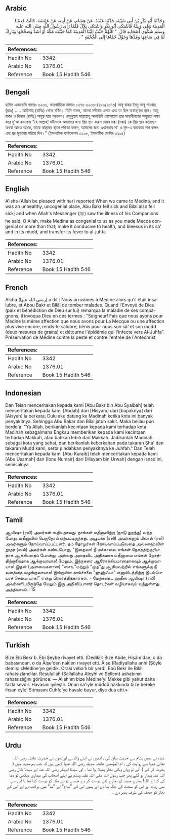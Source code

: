 ## Arabic


<div dir="rtl" lang="ar" style={{fontSize:'larger',backgroundColor:'#f8f9fa',padding:20}}>
وَحَدَّثَنَا أَبُو بَكْرِ بْنُ أَبِي شَيْبَةَ، حَدَّثَنَا عَبْدَةُ، عَنْ هِشَامٍ، عَنْ أَبِيهِ، عَنْ عَائِشَةَ، قَالَتْ قَدِمْنَا الْمَدِينَةَ وَهْىَ وَبِيئَةٌ فَاشْتَكَى أَبُو بَكْرٍ وَاشْتَكَى بِلاَلٌ فَلَمَّا رَأَى رَسُولُ اللَّهِ صلى الله عليه وسلم شَكْوَى أَصْحَابِهِ قَالَ ‏ "‏ اللَّهُمَّ حَبِّبْ إِلَيْنَا الْمَدِينَةَ كَمَا حَبَّبْتَ مَكَّةَ أَوْ أَشَدَّ وَصَحِّحْهَا وَبَارِكْ لَنَا فِي صَاعِهَا وَمُدِّهَا وَحَوِّلْ حُمَّاهَا إِلَى الْجُحْفَةِ ‏"‏ ‏.‏
</div>
<div style={{backgroundColor:'#f8f9fa',padding:20, marginBottom: 10}}><table> <thead> <tr> <th>References:</th> <th></th> </tr> </thead> <tbody><tr><td>Hadith No</td><td>3342</td></tr><tr><td>Arabic No</td><td>1376.01</td></tr><tr><td>Reference</td><td>Book 15 Hadith 546</td></tr></tbody></table></div>

## Bengali


<div dir="ltr" lang="bn" style={{fontSize:'larger',backgroundColor:'#f8f9fa',padding:20}}>
হাদিস একাডেমি নাম্বারঃ ৩২৩৩, আন্তর্জাতিক নাম্বারঃ ১৩৭৬ ৩২৩৩-(৪৮০/১৩৭৬) আবূ বাকর ইবনু আবূ শায়বাহ্ (রহঃ) ..... আয়িশাহ্ (রাযিঃ) থেকে বর্ণিত। তিনি বলেন, আমরা মদীনায় এলাম এবং তা ছিল অস্বাস্থ্যকর স্থান। আবূ বাকর ও বিলাল (রাযিঃ) অসুস্থ হয়ে পড়লেন। রসূলুল্লাহ সাল্লাল্লাহু আলাইহি ওয়াসাল্লাম তার সাহাবীগণের অসুস্থতা লক্ষ্য করে দু'আ করলেনঃ “হে আল্লাহ! মদীনাকে আমাদের জন্য প্রিয় স্থান করুন যেমন মক্কা (মক্কা) কে প্রিয় স্থান করেছেন অথবা আরও অধিক, তাকে স্বাস্থ্যকর স্থানে পরিণত করুন, আমাদের জন্য এখানকার সা' ও মুদ-এ বারাকাত দান করুন এবং জ্বর জুহফায় সরিয়ে দিন।” (ইসলামিক ফাউন্ডেশন ৩২০৮, ইসলামীক সেন্টার ৩২০৫)
</div>
<div style={{backgroundColor:'#f8f9fa',padding:20, marginBottom: 10}}><table> <thead> <tr> <th>References:</th> <th></th> </tr> </thead> <tbody><tr><td>Hadith No</td><td>3342</td></tr><tr><td>Arabic No</td><td>1376.01</td></tr><tr><td>Reference</td><td>Book 15 Hadith 546</td></tr></tbody></table></div>

## English


<div dir="ltr" lang="en" style={{fontSize:'larger',backgroundColor:'#f8f9fa',padding:20}}>
A'isha (Allah be pleased with her) reported:When we came to Medina, and it was an unhealthy, uncogenial place, Abu Bakr fell sick and Bilal also fell sick; and when Allah's Messenger (ﷺ) saw the illness of his Companions he said: O Allah, make Medina as congenial to us as you made Mecca congenial or more than that; make it conducive to health, and bleesus in its sa' and in its mudd, and transfer its fever to al-juhfa
</div>
<div style={{backgroundColor:'#f8f9fa',padding:20, marginBottom: 10}}><table> <thead> <tr> <th>References:</th> <th></th> </tr> </thead> <tbody><tr><td>Hadith No</td><td>3342</td></tr><tr><td>Arabic No</td><td>1376.01</td></tr><tr><td>Reference</td><td>Book 15 Hadith 546</td></tr></tbody></table></div>

## French


<div dir="ltr" lang="fr" style={{fontSize:'larger',backgroundColor:'#f8f9fa',padding:20}}>
Aïcha (رضي الله عنها) a dit : Nous arrivâmes à Médine alors qu'il était insalubre, et Abou Bakr et Bilâl de tomber malades. Quand l'Envoyé de Dieu (paix et bénédiction de Dieu sur lui) remarqua la maladie de ses compagnons, il invoqua Dieu en ces termes : "Seigneur! Fais que nous ayons pour Médine la même affection que nous avons pour La Mecque ou une affection plus vive encore, rends-le salubre, bénis pour nous son sâ' et son mudd (deux mesures de grains) et détourne l'épidémie qui l'infecte vers Al-Juhfa". Préservation de Médine contre la peste et contre l'entrée de l'Antéchrist
</div>
<div style={{backgroundColor:'#f8f9fa',padding:20, marginBottom: 10}}><table> <thead> <tr> <th>References:</th> <th></th> </tr> </thead> <tbody><tr><td>Hadith No</td><td>3342</td></tr><tr><td>Arabic No</td><td>1376.01</td></tr><tr><td>Reference</td><td>Book 15 Hadith 546</td></tr></tbody></table></div>

## Indonesian


<div dir="ltr" lang="id" style={{fontSize:'larger',backgroundColor:'#f8f9fa',padding:20}}>
Dan Telah menceritakan kepada kami [Abu Bakr bin Abu Syaibah] telah menceritakan kepada kami [Abdah] dari [Hisyam] dari [bapaknya] dari [Aisyah] ia berkata; Dulu aku datang ke Madinah ketika kota ini banyak penyakitnya. Sehingga Abu Bakar dan Bilal jatuh sakit. Maka beliau pun berdo'a: "Ya Allah, berikanlah kecintaan kepada kami terhadap kota Madinah sebagaimana Engkau memberikan kepada kami kecintaan terhadap Makkah, atau bahkan lebih dari Makkah. Jadikanlah Madinah sebagai kota yang sehat, dan berikanlah keberkahan pada takaran Sha' dan takaran Mudd kami, serta pindahkan penyakitnya ke Juhfah." Dan Telah menceritakan kepada kami [Abu Kuraib] telah menceritakan kepada kami [Abu Usamah] dan [Ibnu Numair] dari [Hisyam bin Urwah] dengan isnad ini, semisalnya
</div>
<div style={{backgroundColor:'#f8f9fa',padding:20, marginBottom: 10}}><table> <thead> <tr> <th>References:</th> <th></th> </tr> </thead> <tbody><tr><td>Hadith No</td><td>3342</td></tr><tr><td>Arabic No</td><td>1376.01</td></tr><tr><td>Reference</td><td>Book 15 Hadith 546</td></tr></tbody></table></div>

## Tamil


<div dir="ltr" lang="ta" style={{fontSize:'larger',backgroundColor:'#f8f9fa',padding:20}}>
ஆயிஷா (ரலி) அவர்கள் கூறியதாவது: நாங்கள் மதீனாவிற்கு (நாடு துறந்து) வந்த போது, மதீனாவில் பெருநோய் ஏற்பட்டிருந்தது. அபூபக்ர் (ரலி) அவர்களும் பிலால் (ரலி) அவர்களும் நோய்வாய்ப்பட்டனர். தம் தோழர்கள் நோய்வாய்ப்படுவதை அல்லாஹ்வின் தூதர் (ஸல்) அவர்கள் கண்டபோது, "இறைவா! நீ மக்காவை எங்கள் நேசத்திற்குரியதாக ஆக்கியதைப் போன்று, அல்லது அதைவிட அதிகமாக மதீனாவை எங்கள் நேசத்திற்குரியதாக ஆக்குவாயாக! மேலும், இந்நகரை ஆரோக்கியமானதாகவும் ஆக்குவாயாக! இதன் (அளவைகளான) "ஸாஉ"மற்றும் "முத்"து ஆகியவற்றில் எங்களுக்கு நீ வளத்தை வழங்குவாயாக! இங்குள்ள காய்ச்சலை "ஜுஹ்ஃபா" எனுமிடத்திற்கு இடம்பெயரச் செய்வாயாக!" என்று பிரார்த்தித்தார்கள். - மேற்கண்ட ஹதீஸ் ஆயிஷா (ரலி) அவர்களிடமிருந்தே மேலும் இரு அறிவிப்பாளர் தொடர்கள் வழியாகவும் வந்துள்ளது. அத்தியாயம் : 15
</div>
<div style={{backgroundColor:'#f8f9fa',padding:20, marginBottom: 10}}><table> <thead> <tr> <th>References:</th> <th></th> </tr> </thead> <tbody><tr><td>Hadith No</td><td>3342</td></tr><tr><td>Arabic No</td><td>1376.01</td></tr><tr><td>Reference</td><td>Book 15 Hadith 546</td></tr></tbody></table></div>

## Turkish


<div dir="ltr" lang="tr" style={{fontSize:'larger',backgroundColor:'#f8f9fa',padding:20}}>
Bize Elû Bekr b. Ebî Şeybe rivayet etti. (Dediki): Bize Abde, Hişâm'dan, o da babasından, o da Âişe'den naklen rivayet etti. Âişe (Radiyallahu anhi (Şöyle demiş: «Medine'ye geldik. Orası veba'lı bir yerdi. Ebû Bekr ile Bilâl rahatsızlandılar. Resulullah (Sallallahu Aleyhi ve Sellem) ashabının rahatsızlığını görünce: — Allah'ım bize Medine'yi Mekke gibi yahut daha fazla sevdir. Havasını iyileştir. Onun sâ'iyle müddü hakkında bize bereke ihsan eyle! Sıtmasını Cuhfe'ye havale buyur, diye dua etti.»
</div>
<div style={{backgroundColor:'#f8f9fa',padding:20, marginBottom: 10}}><table> <thead> <tr> <th>References:</th> <th></th> </tr> </thead> <tbody><tr><td>Hadith No</td><td>3342</td></tr><tr><td>Arabic No</td><td>1376.01</td></tr><tr><td>Reference</td><td>Book 15 Hadith 546</td></tr></tbody></table></div>

## Urdu


<div dir="rtl" lang="ur" style={{fontSize:'larger',backgroundColor:'#f8f9fa',padding:20}}>
عبدہ نے ہمیں ہشام سے حدیث بیان کی ، انھوں نے اپنے والدسے اورانھوں نے حضرت عائشہ رضی اللہ تعالیٰ عنہا سے روایت کی ، ام المؤمنین عائشہ صدیقہ رضی اللہ عنہا کہتی ہیں کہ جب ہم مدینہ میں ( ہجرت کر کے ) آئے تو وہاں وبائی بخار پھیلا ہوا تھا ۔ اور سیدنا ابوبکر رضی اللہ عنہ اور سیدنا بلال رضی اللہ عنہ بیمار ہو گئے پھر جب رسول اللہ صلی اللہ علیہ وسلم نے اپنے اصحاب کی بیماری دیکھی تو دعا کی کہ اے اللہ! ہمارے مدینہ کو ہمارے لئے دوست کر دے جیسے تو نے مکہ کو دوست کیا تھا یا اس سے بھی زیادہ اور اس کو صحت کی جگہ بنا دے اور ہمیں اس کے ”صاع“ اور ”مد“ میں برکت دے اور اس کے بخار کو جحفہ کی طرف پھیر دے ۔
</div>
<div style={{backgroundColor:'#f8f9fa',padding:20, marginBottom: 10}}><table> <thead> <tr> <th>References:</th> <th></th> </tr> </thead> <tbody><tr><td>Hadith No</td><td>3342</td></tr><tr><td>Arabic No</td><td>1376.01</td></tr><tr><td>Reference</td><td>Book 15 Hadith 546</td></tr></tbody></table></div>